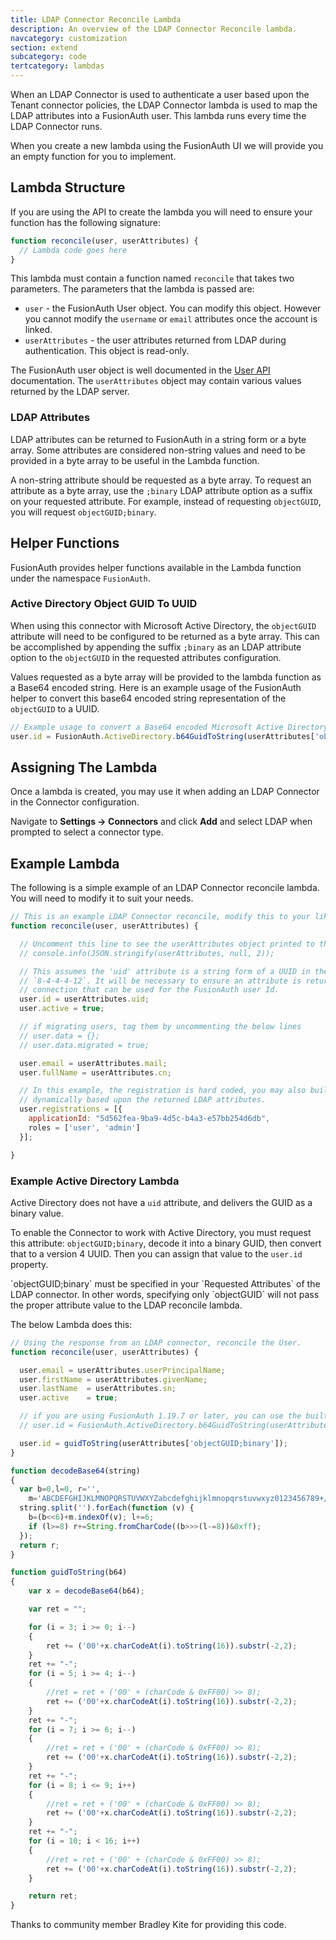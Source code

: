 ```yaml
---
title: LDAP Connector Reconcile Lambda
description: An overview of the LDAP Connector Reconcile lambda.
navcategory: customization
section: extend
subcategory: code
tertcategory: lambdas
---
```


When an LDAP Connector is used to authenticate a user based upon the Tenant connector policies, the LDAP Connector lambda is used to map the LDAP attributes into a FusionAuth user. This lambda runs every time the LDAP Connector runs.

When you create a new lambda using the FusionAuth UI we will provide you an empty function for you to implement.

## Lambda Structure

If you are using the API to create the lambda you will need to ensure your function has the following signature:

```javascript
function reconcile(user, userAttributes) {
  // Lambda code goes here
}
```

This lambda must contain a function named `reconcile` that takes two parameters. The parameters that the lambda is passed are:

* `user` - the FusionAuth User object. You can modify this object. However you cannot modify the `username` or `email` attributes once the account is linked.
* `userAttributes` - the user attributes returned from LDAP during authentication. This object is read-only.

The FusionAuth user object is well documented in the [User API](/docs/apis/users) documentation. The `userAttributes` object may contain various values returned by the LDAP server.

### LDAP Attributes

LDAP attributes can be returned to FusionAuth in a string form or a byte array. Some attributes are considered non-string values and need to be provided in a byte array to be useful in the Lambda function.

A non-string attribute should be requested as a byte array. To request an attribute as a byte array, use the `;binary` LDAP attribute option as a suffix on your requested attribute. For example, instead of requesting `objectGUID`, you will request `objectGUID;binary`.

## Helper Functions

FusionAuth provides helper functions available in the Lambda function under the namespace `FusionAuth`.

### Active Directory Object GUID To UUID

When using this connector with Microsoft Active Directory, the `objectGUID` attribute will need to be configured to be returned as a byte array. This can be accomplished by appending the suffix `;binary` as an LDAP attribute option to the `objectGUID` in the requested attributes configuration.

Values requested as a byte array will be provided to the lambda function as a Base64 encoded string. Here is an example usage of the FusionAuth helper to convert this base64 encoded string representation of the `objectGUID` to a UUID.

```javascript
// Example usage to convert a Base64 encoded Microsoft Active Directory objectGUID to a valid FusionAuth UUID
user.id = FusionAuth.ActiveDirectory.b64GuidToString(userAttributes['objectGUID;binary']);
```


## Assigning The Lambda

Once a lambda is created, you may use it when adding an LDAP Connector in the Connector configuration.

Navigate to <strong>Settings -> Connectors</strong> and click <strong>Add</strong> and select LDAP when prompted to select a connector type.

## Example Lambda

The following is a simple example of an LDAP Connector reconcile lambda. You will need to modify it to suit your needs.

```javascript
// This is an example LDAP Connector reconcile, modify this to your liking.
function reconcile(user, userAttributes) {

  // Uncomment this line to see the userAttributes object printed to the event log
  // console.info(JSON.stringify(userAttributes, null, 2));

  // This assumes the 'uid' attribute is a string form of a UUID in the format
  // `8-4-4-4-12`. It will be necessary to ensure an attribute is returned by your LDAP
  // connection that can be used for the FusionAuth user Id.
  user.id = userAttributes.uid;
  user.active = true;

  // if migrating users, tag them by uncommenting the below lines
  // user.data = {};
  // user.data.migrated = true;

  user.email = userAttributes.mail;
  user.fullName = userAttributes.cn;

  // In this example, the registration is hard coded, you may also build this
  // dynamically based upon the returned LDAP attributes.
  user.registrations = [{
    applicationId: "5d562fea-9ba9-4d5c-b4a3-e57bb254d6db",
    roles = ['user', 'admin']
  }];

}
```

### Example Active Directory Lambda

Active Directory does not have a `uid` attribute, and delivers the GUID as a binary value.

To enable the Connector to work with Active Directory, you must request this attribute: `objectGUID;binary`, decode it into a binary GUID, then convert that to a version 4 UUID. Then you can assign that value to the `user.id` property.

<Aside type="note">
`objectGUID;binary` must be specified in your `Requested Attributes` of the LDAP connector.
In other words, specifying only `objectGUID` will not pass the proper attribute value to the LDAP reconcile lambda.
</Aside>

The below Lambda does this:

```javascript
// Using the response from an LDAP connector, reconcile the User.
function reconcile(user, userAttributes) {

  user.email = userAttributes.userPrincipalName;
  user.firstName = userAttributes.givenName;
  user.lastName  = userAttributes.sn;
  user.active    = true;

  // if you are using FusionAuth 1.19.7 or later, you can use the built in method and omit the decodeBase64 and guidToString functions. This is recommended.
  // user.id = FusionAuth.ActiveDirectory.b64GuidToString(userAttributes['objectGuid;binary']);

  user.id = guidToString(userAttributes['objectGUID;binary']);
}

function decodeBase64(string)
{
  var b=0,l=0, r='',
    m='ABCDEFGHIJKLMNOPQRSTUVWXYZabcdefghijklmnopqrstuvwxyz0123456789+/';
  string.split('').forEach(function (v) {
    b=(b<<6)+m.indexOf(v); l+=6;
    if (l>=8) r+=String.fromCharCode((b>>>(l-=8))&0xff);
  });
  return r;
}

function guidToString(b64)
{
    var x = decodeBase64(b64);

    var ret = "";

    for (i = 3; i >= 0; i--)
    {
        ret += ('00'+x.charCodeAt(i).toString(16)).substr(-2,2);
    }
    ret += "-";
    for (i = 5; i >= 4; i--)
    {
        //ret = ret + ('00' + (charCode & 0xFF00) >> 8);
        ret += ('00'+x.charCodeAt(i).toString(16)).substr(-2,2);
    }
    ret += "-";
    for (i = 7; i >= 6; i--)
    {
        //ret = ret + ('00' + (charCode & 0xFF00) >> 8);
        ret += ('00'+x.charCodeAt(i).toString(16)).substr(-2,2);
    }
    ret += "-";
    for (i = 8; i <= 9; i++)
    {
        //ret = ret + ('00' + (charCode & 0xFF00) >> 8);
        ret += ('00'+x.charCodeAt(i).toString(16)).substr(-2,2);
    }
    ret += "-";
    for (i = 10; i < 16; i++)
    {
        //ret = ret + ('00' + (charCode & 0xFF00) >> 8);
        ret += ('00'+x.charCodeAt(i).toString(16)).substr(-2,2);
    }

    return ret;
}
```

Thanks to community member Bradley Kite for providing this code.
